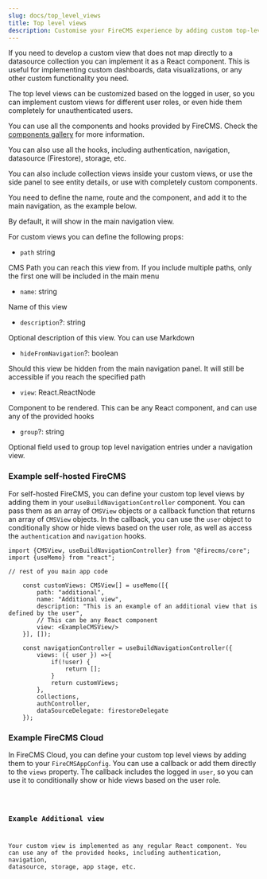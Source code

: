 ```yaml
---
slug: docs/top_level_views
title: Top level views
description: Customise your FireCMS experience by adding custom top-level views that transcend traditional Firestore collections. Learn how to craft and integrate bespoke React components within FireCMS, enriching your app's functionality. Define custom view properties such as path, name, description, and visibility in navigation to accurately reflect your view in the CMS hierarchy. Whether it's personalized dashboards or unique data visualizations, your custom views can leverage FireCMS hooks for seamless integration. Follow our concise example to kickstart the implementation of your custom views, ensuring they contribute to a more dynamic and tailored content management system. Enhance user interaction by grouping related views and maintain a clean, organized main navigation tailored to your needs. Dive into our code snippets to visualize the setup process and bring your custom CMS views to life.
---
```


If you need to develop a custom view that does not map directly to a datasource
collection you can implement it as a React component. This is useful for
implementing custom dashboards, data visualizations, or any other custom
functionality you need.

The top level views can be customized based on the logged in user, so you can
implement custom views for different user roles, or even hide them completely
for unauthenticated users.

You can use all the components and hooks provided by FireCMS.
Check the [components gallery](./components) for more information.

You can also use all the hooks, including authentication, navigation, datasource (Firestore),
storage, etc.

You can also include collection views inside your custom views, or use the side panel
to see entity details, or use with completely custom components.

You need to define the name, route and the component, and add it to the main
navigation, as the example below.

By default, it will show in the main navigation view.

For custom views you can define the following props:

* `path` string

CMS Path you can reach this view from.
If you include multiple paths, only the first one will be included in the
main menu

* `name`: string

Name of this view

* `description`?: string

Optional description of this view. You can use Markdown

* `hideFromNavigation`?: boolean

Should this view be hidden from the main navigation panel.
It will still be accessible if you reach the specified path

* `view`: React.ReactNode

Component to be rendered. This can be any React component, and can use any
of the provided hooks

* `group`?: string

Optional field used to group top level navigation entries under a
navigation view.


### Example self-hosted FireCMS

For self-hosted FireCMS, you can define your custom top level views by adding them in your `useBuildNavigationController` component.
You can pass them as an array of `CMSView` objects or a callback function that returns an array of `CMSView` objects.
In the callback, you can use the `user` object to conditionally show or hide views based on the user role, as well
as access the `authentication` and `navigation` hooks.

```tsx
import {CMSView, useBuildNavigationController} from "@firecms/core";
import {useMemo} from "react";

// rest of you main app code

    const customViews: CMSView[] = useMemo([{
        path: "additional",
        name: "Additional view",
        description: "This is an example of an additional view that is defined by the user",
        // This can be any React component
        view: <ExampleCMSView/>
    }], []);

    const navigationController = useBuildNavigationController({
        views: ({ user }) =>{
            if(!user) {
                return [];
            }
            return customViews;
        },
        collections,
        authController,
        dataSourceDelegate: firestoreDelegate
    });
```


### Example FireCMS Cloud

In FireCMS Cloud, you can define your custom top level views by adding them to your `FireCMSAppConfig`. You can
use a callback or add them directly to the `views` property. The callback includes the logged in `user`, so you can
use it to conditionally show or hide views based on the user role.




<Code code={CustomViewSampleCloud} lang="tsx" />



### Example Additional view

Your custom view is implemented as any regular React component.
You can use any of the provided hooks, including authentication, navigation, datasource, storage, app stage, etc.



<Code code={ExampleCMSView} lang="tsx" />

